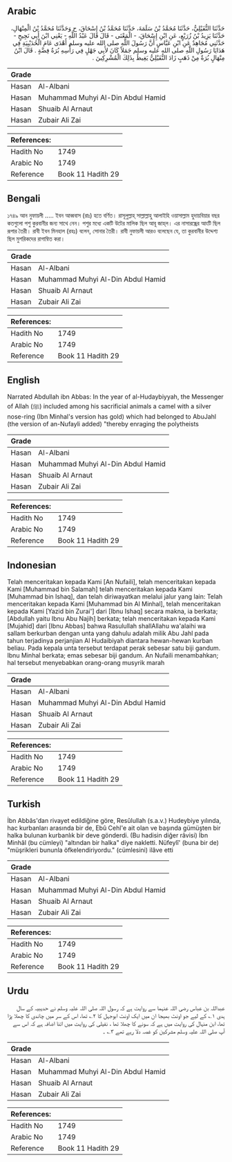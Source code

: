 ## Arabic


<div dir="rtl" lang="ar" style={{fontSize:'larger',backgroundColor:'#f8f9fa',padding:20}}>
حَدَّثَنَا النُّفَيْلِيُّ، حَدَّثَنَا مُحَمَّدُ بْنُ سَلَمَةَ، حَدَّثَنَا مُحَمَّدُ بْنُ إِسْحَاقَ، ح وَحَدَّثَنَا مُحَمَّدُ بْنُ الْمِنْهَالِ، حَدَّثَنَا يَزِيدُ بْنُ زُرَيْعٍ، عَنِ ابْنِ إِسْحَاقَ، - الْمَعْنَى - قَالَ قَالَ عَبْدُ اللَّهِ - يَعْنِي ابْنَ أَبِي نَجِيحٍ - حَدَّثَنِي مُجَاهِدٌ عَنِ ابْنِ عَبَّاسٍ أَنَّ رَسُولَ اللَّهِ صلى الله عليه وسلم أَهْدَى عَامَ الْحُدَيْبِيَةِ فِي هَدَايَا رَسُولِ اللَّهِ صلى الله عليه وسلم جَمَلاً كَانَ لأَبِي جَهْلٍ فِي رَأْسِهِ بُرَةُ فِضَّةٍ ‏.‏ قَالَ ابْنُ مِنْهَالٍ بُرَةٌ مِنْ ذَهَبٍ زَادَ النُّفَيْلِيُّ يَغِيظُ بِذَلِكَ الْمُشْرِكِينَ ‏.‏
</div>
<div style={{backgroundColor:'#f8f9fa',padding:20, marginBottom: 10}}><table> <thead> <tr> <th>Grade</th> <th></th> </tr> </thead> <tbody> <tr><td>Hasan</td><td>Al-Albani</td></tr><tr><td>Hasan</td><td>Muhammad Muhyi Al-Din Abdul Hamid</td></tr><tr><td>Hasan</td><td>Shuaib Al Arnaut</td></tr><tr><td>Hasan</td><td>Zubair Ali Zai</td></tr></tbody></table><table> <thead> <tr> <th>References:</th> <th></th> </tr> </thead> <tbody><tr><td>Hadith No</td><td>1749</td></tr><tr><td>Arabic No</td><td>1749</td></tr><tr><td>Reference</td><td>Book 11 Hadith 29</td></tr></tbody></table></div>

## Bengali


<div dir="ltr" lang="bn" style={{fontSize:'larger',backgroundColor:'#f8f9fa',padding:20}}>
১৭৪৯ আন নুফায়লী ..... ইবন আব্ববাস (রাঃ) হতে বর্ণিত। রাসূলুল্লাহ্ সাল্লাল্লাহু আলাইহি ওয়াসাল্লাম হুদায়বিয়ার বছর কতগুলো পশু কুরবানীর জন্য সাথে নেন। পশুর মধ্যে একটি উটের মালিক ছিল আবূ জাহ্‌ল। এর নাসারন্ধ্রের আংটি ছিল রূপার তৈরী। রাবী ইবন মিনহাল (রহঃ) বলেন, সোনার তৈরী। রাবী নুফায়লী আরও বলেছেন যে, তা কুরবানীর উদ্দেশ্য ছিল মুশরিকদের রাগান্বিত করা।
</div>
<div style={{backgroundColor:'#f8f9fa',padding:20, marginBottom: 10}}><table> <thead> <tr> <th>Grade</th> <th></th> </tr> </thead> <tbody> <tr><td>Hasan</td><td>Al-Albani</td></tr><tr><td>Hasan</td><td>Muhammad Muhyi Al-Din Abdul Hamid</td></tr><tr><td>Hasan</td><td>Shuaib Al Arnaut</td></tr><tr><td>Hasan</td><td>Zubair Ali Zai</td></tr></tbody></table><table> <thead> <tr> <th>References:</th> <th></th> </tr> </thead> <tbody><tr><td>Hadith No</td><td>1749</td></tr><tr><td>Arabic No</td><td>1749</td></tr><tr><td>Reference</td><td>Book 11 Hadith 29</td></tr></tbody></table></div>

## English


<div dir="ltr" lang="en" style={{fontSize:'larger',backgroundColor:'#f8f9fa',padding:20}}>
Narrated Abdullah ibn Abbas: In the year of al-Hudaybiyyah, the Messenger of Allah (ﷺ) included among his sacrificial animals a camel with a silver nose-ring (Ibn Minhal's version has gold) which had belonged to AbuJahl (the version of an-Nufayli added) "thereby enraging the polytheists
</div>
<div style={{backgroundColor:'#f8f9fa',padding:20, marginBottom: 10}}><table> <thead> <tr> <th>Grade</th> <th></th> </tr> </thead> <tbody> <tr><td>Hasan</td><td>Al-Albani</td></tr><tr><td>Hasan</td><td>Muhammad Muhyi Al-Din Abdul Hamid</td></tr><tr><td>Hasan</td><td>Shuaib Al Arnaut</td></tr><tr><td>Hasan</td><td>Zubair Ali Zai</td></tr></tbody></table><table> <thead> <tr> <th>References:</th> <th></th> </tr> </thead> <tbody><tr><td>Hadith No</td><td>1749</td></tr><tr><td>Arabic No</td><td>1749</td></tr><tr><td>Reference</td><td>Book 11 Hadith 29</td></tr></tbody></table></div>

## Indonesian


<div dir="ltr" lang="id" style={{fontSize:'larger',backgroundColor:'#f8f9fa',padding:20}}>
Telah menceritakan kepada Kami [An Nufaili], telah menceritakan kepada Kami [Muhammad bin Salamah] telah menceritakan kepada Kami [Muhammad bin Ishaq], dan telah diriwayatkan melalui jalur yang lain: Telah menceritakan kepada Kami [Muhammad bin Al Minhal], telah menceritakan kepada Kami [Yazid bin Zurai'] dari [Ibnu Ishaq] secara makna, ia berkata; [Abdullah yaitu Ibnu Abu Najih] berkata; telah menceritakan kepada Kami [Mujahid] dari [Ibnu Abbas] bahwa Rasulullah shallAllahu wa'alaihi wa sallam berkurban dengan unta yang dahulu adalah milik Abu Jahl pada tahun terjadinya perjanjian Al Hudaibiyah diantara hewan-hewan kurban beliau. Pada kepala unta tersebut terdapat perak sebesar satu biji gandum. Ibnu Minhal berkata; emas sebesar biji gandum. An Nufaili menambahkan; hal tersebut menyebabkan orang-orang musyrik marah
</div>
<div style={{backgroundColor:'#f8f9fa',padding:20, marginBottom: 10}}><table> <thead> <tr> <th>Grade</th> <th></th> </tr> </thead> <tbody> <tr><td>Hasan</td><td>Al-Albani</td></tr><tr><td>Hasan</td><td>Muhammad Muhyi Al-Din Abdul Hamid</td></tr><tr><td>Hasan</td><td>Shuaib Al Arnaut</td></tr><tr><td>Hasan</td><td>Zubair Ali Zai</td></tr></tbody></table><table> <thead> <tr> <th>References:</th> <th></th> </tr> </thead> <tbody><tr><td>Hadith No</td><td>1749</td></tr><tr><td>Arabic No</td><td>1749</td></tr><tr><td>Reference</td><td>Book 11 Hadith 29</td></tr></tbody></table></div>

## Turkish


<div dir="ltr" lang="tr" style={{fontSize:'larger',backgroundColor:'#f8f9fa',padding:20}}>
İbn Abbâs'dan rivayet edildiğine göre, Resûlullah (s.a.v.) Hudeybiye yılında, hac kurbanları arasında bir de, Ebû Cehl'e ait olan ve başında gümüşten bir halka bulunan kurbanlık bir deve gönderdi. (Bu hadisin diğer râvisi) İbn Minhâl (bu cümleyi) "altından bir halka" diye nakletti. Nüfeylî' (buna bir de) "müşrikleri bununla öfkelendiriyordu." (cümlesini) ilâve etti
</div>
<div style={{backgroundColor:'#f8f9fa',padding:20, marginBottom: 10}}><table> <thead> <tr> <th>Grade</th> <th></th> </tr> </thead> <tbody> <tr><td>Hasan</td><td>Al-Albani</td></tr><tr><td>Hasan</td><td>Muhammad Muhyi Al-Din Abdul Hamid</td></tr><tr><td>Hasan</td><td>Shuaib Al Arnaut</td></tr><tr><td>Hasan</td><td>Zubair Ali Zai</td></tr></tbody></table><table> <thead> <tr> <th>References:</th> <th></th> </tr> </thead> <tbody><tr><td>Hadith No</td><td>1749</td></tr><tr><td>Arabic No</td><td>1749</td></tr><tr><td>Reference</td><td>Book 11 Hadith 29</td></tr></tbody></table></div>

## Urdu


<div dir="rtl" lang="ur" style={{fontSize:'larger',backgroundColor:'#f8f9fa',padding:20}}>
عبداللہ بن عباس رضی اللہ عنہما سے روایت ہے کہ رسول اللہ صلی اللہ علیہ وسلم نے حدیبیہ کے سال ہدی ۱؎ کے لیے جو اونٹ بھیجا ان میں ایک اونٹ ابوجہل کا ۲؎ تھا، اس کے سر میں چاندی کا چھلا پڑا تھا، ابن منہال کی روایت میں ہے کہ سونے کا چھلا تھا ، نفیلی کی روایت میں اتنا اضافہ ہے کہ اس سے آپ صلی اللہ علیہ وسلم مشرکین کو غصہ دلا رہے تھے ۳؎ ۔
</div>
<div style={{backgroundColor:'#f8f9fa',padding:20, marginBottom: 10}}><table> <thead> <tr> <th>Grade</th> <th></th> </tr> </thead> <tbody> <tr><td>Hasan</td><td>Al-Albani</td></tr><tr><td>Hasan</td><td>Muhammad Muhyi Al-Din Abdul Hamid</td></tr><tr><td>Hasan</td><td>Shuaib Al Arnaut</td></tr><tr><td>Hasan</td><td>Zubair Ali Zai</td></tr></tbody></table><table> <thead> <tr> <th>References:</th> <th></th> </tr> </thead> <tbody><tr><td>Hadith No</td><td>1749</td></tr><tr><td>Arabic No</td><td>1749</td></tr><tr><td>Reference</td><td>Book 11 Hadith 29</td></tr></tbody></table></div>